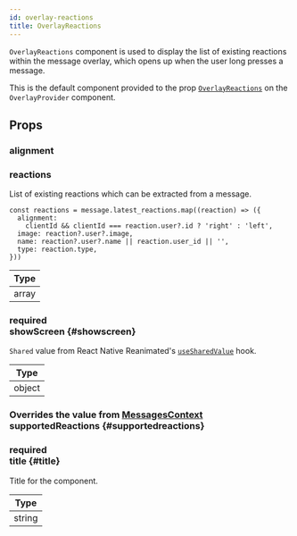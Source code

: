 ```yaml
---
id: overlay-reactions
title: OverlayReactions
---
```




`OverlayReactions` component is used to display the list of existing reactions within the message overlay, which opens up when the user long presses a message.

This is the default component provided to the prop [`OverlayReactions`](../core-components/overlay_provider.mdx#overlayreactions) on the `OverlayProvider` component.

## Props

### alignment

<Alignment />

### reactions

List of existing reactions which can be extracted from a message.

```tsx
const reactions = message.latest_reactions.map((reaction) => ({
  alignment:
    clientId && clientId === reaction.user?.id ? 'right' : 'left',
  image: reaction?.user?.image,
  name: reaction?.user?.name || reaction.user_id || '',
  type: reaction.type,
}))
```

| Type |
| - |
| array |

### <div class="label required">required</div> **showScreen** {#showscreen}

`Shared` value from React Native Reanimated's [`useSharedValue`](https://docs.swmansion.com/react-native-reanimated/docs/api/useSharedValue/) hook.

| Type |
| - |
| object |

### <div class="description">Overrides the value from [MessagesContext](../contexts/messages_context.mdx#supportedreactions)</div> supportedReactions {#supportedreactions}

<SupportedReactions />

### <div class="label required">required</div> **title** {#title}

Title for the component.

| Type |
| - |
| string |



